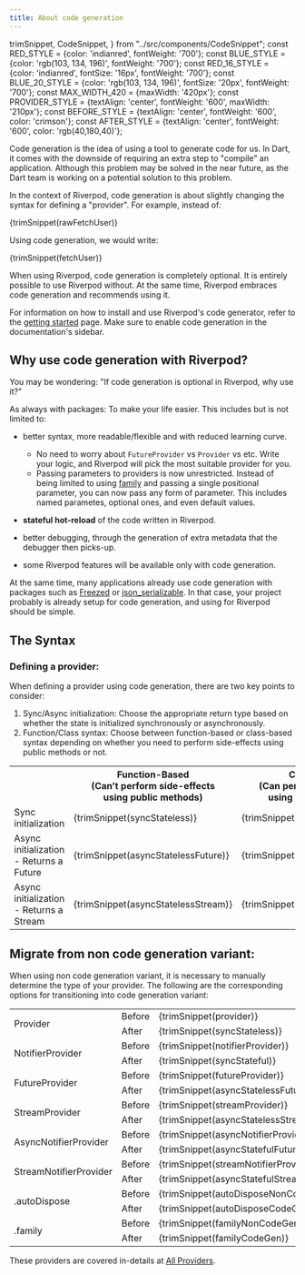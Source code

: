 ```yaml
---
title: About code generation
---
```


  trimSnippet,
  CodeSnippet,
} from "../src/components/CodeSnippet";
const RED_STYLE = {color: 'indianred', fontWeight: '700'};
const BLUE_STYLE = {color: 'rgb(103, 134, 196)', fontWeight: '700'};
const RED_16_STYLE = {color: 'indianred', fontSize: '16px', fontWeight: '700'};
const BLUE_20_STYLE = {color: 'rgb(103, 134, 196)', fontSize: '20px', fontWeight: '700'};
const MAX_WIDTH_420 = {maxWidth: '420px'};
const PROVIDER_STYLE = {textAlign: 'center', fontWeight: '600', maxWidth: '210px'};
const BEFORE_STYLE = {textAlign: 'center', fontWeight: '600', color: 'crimson'};
const AFTER_STYLE = {textAlign: 'center', fontWeight: '600', color: 'rgb(40,180,40)'};

Code generation is the idea of using a tool to generate code for us.
In Dart, it comes with the downside of requiring an extra step to "compile"
an application. Although this problem may be solved in the near future, as the
Dart team is working on a potential solution to this problem.

In the context of Riverpod, code generation is about slightly changing the syntax
for defining a "provider". For example, instead of:

<CodeBlock language="dart">{trimSnippet(rawFetchUser)}</CodeBlock>

Using code generation, we would write:

<CodeBlock language="dart">{trimSnippet(fetchUser)}</CodeBlock>

When using Riverpod, code generation is completely optional. It is entirely possible
to use Riverpod without.
At the same time, Riverpod embraces code generation and recommends using it.

For information on how to install and use Riverpod's code generator, refer to
the [getting started](./getting_started) page. Make sure to enable code generation
in the documentation's sidebar.

## Why use code generation with Riverpod?

You may be wondering: "If code generation is optional in Riverpod, why use it?"

As always with packages: To make your life easier.
This includes but is not limited to:

- better syntax, more readable/flexible and with reduced learning curve.

  - No need to worry about `FutureProvider` vs `Provider` vs etc. Write your logic,
    and Riverpod will pick the most suitable provider for you.
  - Passing parameters to providers is now unrestricted. Instead of being limited to
    using [family](./concepts/modifiers/family) and passing a single positional parameter,
    you can now pass any form of parameter. This includes named parametes, optional ones,
    and even default values.

- **stateful hot-reload** of the code written in Riverpod.
- better debugging, through the generation of extra metadata that the debugger then picks-up.
- some Riverpod features will be available only with code generation.

At the same time, many applications already use code generation with packages such
as [Freezed](https://pub.dev/packages/freezed) or [json_serializable](https://pub.dev/packages/json_serializable).
In that case, your project probably is already setup for code generation, and
using for Riverpod should be simple.

## The Syntax

### Defining a provider:
When defining a provider using code generation, there are two key points to consider:
1. <span style={RED_STYLE}>Sync/Async</span> initialization: Choose the appropriate return type based on whether the state is initialized
synchronously or asynchronously.
2. <span style={BLUE_STYLE}>Function/Class</span> syntax: Choose between function-based or class-based syntax depending on whether
you need to perform side-effects using public methods or not.

<table>
  <colgroup>
    <col style={{ minWidth: '180px', maxWidth: '180px' }}/>
    <col style={MAX_WIDTH_420}/>
    <col style={MAX_WIDTH_420}/>
  </colgroup>
  <tr>
    <th></th>
    <th style={{textAlign: 'center'}}><span style={BLUE_20_STYLE}>Function-Based</span><br/>(Can’t perform side-effects<br/>using public methods)</th>
    <th style={{textAlign: 'center'}}><span style={BLUE_20_STYLE}>Class-Based</span><br/>(Can perform side-effects<br/>using public methods)</th>
  </tr>
  <tr>
    <td><span style={RED_16_STYLE}>Sync initialization</span></td>
    <td style={MAX_WIDTH_420}><CodeBlock language="dart">{trimSnippet(syncStateless)}</CodeBlock></td>
    <td style={MAX_WIDTH_420}><CodeBlock language="dart">{trimSnippet(syncStateful)}</CodeBlock></td>
  </tr>
  <tr>
    <td><span style={RED_16_STYLE}>Async initialization - Returns a Future</span></td>
    <td style={MAX_WIDTH_420}><CodeBlock language="dart">{trimSnippet(asyncStatelessFuture)}</CodeBlock></td>
    <td style={MAX_WIDTH_420}><CodeBlock language="dart">{trimSnippet(asyncStatefulFuture)}</CodeBlock></td>
  </tr>
  <tr>
    <td><span style={RED_16_STYLE}>Async initialization - Returns a Stream</span></td>
    <td style={MAX_WIDTH_420}><CodeBlock language="dart">{trimSnippet(asyncStatelessStream)}</CodeBlock></td>
    <td style={MAX_WIDTH_420}><CodeBlock language="dart">{trimSnippet(asyncStatefulStream)}</CodeBlock></td>
  </tr>
</table>

## Migrate from non code generation variant:
When using non code generation variant, it is necessary to manually determine the type of your provider.
The following are the corresponding options for transitioning into code generation variant:

<table>
  <tr>
    <td style={PROVIDER_STYLE} rowspan="2">Provider</td>
    <td style={BEFORE_STYLE}>Before</td>
    <td><CodeBlock language="dart">{trimSnippet(provider)}</CodeBlock></td>
  </tr>
  <tr>
    <td style={AFTER_STYLE}>After</td>
    <td><CodeBlock language="dart">{trimSnippet(syncStateless)}</CodeBlock></td>
  </tr>
  <tr>
    <td style={PROVIDER_STYLE} rowspan="2">NotifierProvider</td>
    <td style={BEFORE_STYLE}>Before</td>
    <td><CodeBlock language="dart">{trimSnippet(notifierProvider)}</CodeBlock></td>
  </tr>
  <tr>
    <td style={AFTER_STYLE}>After</td>
    <td><CodeBlock language="dart">{trimSnippet(syncStateful)}</CodeBlock></td>
  </tr>
  <tr>
    <td style={PROVIDER_STYLE} rowspan="2">FutureProvider</td>
    <td style={BEFORE_STYLE}>Before</td>
    <td><CodeBlock language="dart">{trimSnippet(futureProvider)}</CodeBlock></td>
  </tr>
  <tr>
    <td style={AFTER_STYLE}>After</td>
    <td><CodeBlock language="dart">{trimSnippet(asyncStatelessFuture)}</CodeBlock></td>
  </tr>
  <tr>
    <td style={PROVIDER_STYLE} rowspan="2">StreamProvider</td>
    <td style={BEFORE_STYLE}>Before</td>
    <td><CodeBlock language="dart">{trimSnippet(streamProvider)}</CodeBlock></td>
  </tr>
  <tr>
    <td style={AFTER_STYLE}>After</td>
    <td><CodeBlock language="dart">{trimSnippet(asyncStatelessStream)}</CodeBlock></td>
  </tr>
  <tr>
    <td style={PROVIDER_STYLE} rowspan="2">AsyncNotifierProvider</td>
    <td style={BEFORE_STYLE}>Before</td>
    <td><CodeBlock language="dart">{trimSnippet(asyncNotifierProvider)}</CodeBlock></td>
  </tr>
  <tr>
    <td style={AFTER_STYLE}>After</td>
    <td><CodeBlock language="dart">{trimSnippet(asyncStatefulFuture)}</CodeBlock></td>
  </tr>
  <tr>
    <td style={PROVIDER_STYLE} rowspan="2">StreamNotifierProvider</td>
    <td style={BEFORE_STYLE}>Before</td>
    <td><CodeBlock language="dart">{trimSnippet(streamNotifierProvider)}</CodeBlock></td>
  </tr>
  <tr>
    <td style={AFTER_STYLE}>After</td>
    <td><CodeBlock language="dart">{trimSnippet(asyncStatefulStream)}</CodeBlock></td>
  </tr>
  <tr>
    <td style={PROVIDER_STYLE} rowspan="2">.autoDispose</td>
    <td style={BEFORE_STYLE}>Before</td>
    <td><CodeBlock language="dart">{trimSnippet(autoDisposeNonCodeGen)}</CodeBlock></td>
  </tr>
  <tr>
    <td style={AFTER_STYLE}>After</td>
    <td><CodeBlock language="dart">{trimSnippet(autoDisposeCodeGen)}</CodeBlock></td>
  </tr>
  <tr>
    <td style={PROVIDER_STYLE} rowspan="2">.family</td>
    <td style={BEFORE_STYLE}>Before</td>
    <td><CodeBlock language="dart">{trimSnippet(familyNonCodeGen)}</CodeBlock></td>
  </tr>
  <tr>
    <td style={AFTER_STYLE}>After</td>
    <td><CodeBlock language="dart">{trimSnippet(familyCodeGen)}</CodeBlock></td>
  </tr>
</table>

These providers are covered in-details at [All Providers](providers/provider).

[hookwidget]: https://pub.dev/documentation/flutter_hooks/latest/flutter_hooks/HookWidget-class.html
[statefulwidget]: https://api.flutter.dev/flutter/widgets/StatefulWidget-class.html
[riverpod]: https://github.com/rrousselgit/riverpod
[hooks_riverpod]: https://pub.dev/packages/hooks_riverpod
[flutter_riverpod]: https://pub.dev/packages/flutter_riverpod
[flutter_hooks]: https://github.com/rrousselGit/flutter_hooks
[build]: https://pub.dev/documentation/riverpod/latest/riverpod/Notifier/build.html